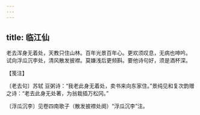 ```yaml
---
---
---
```

title: 临江仙
---







老去浑身无着处，天教只住山林。百年光景百年心。更欢须叹息，无病也呻吟。　试向浮瓜沉李处，清风散发披襟。莫嫌浅后更频斟。要他诗句好，须是酒杯深。





【笺注】


〔老去句〕苏轼 豆粥诗：“我老此身无着处，卖书来向东家住。”景纯见和复次韵赠之诗：“老去此身无处著，为翁栽插万松冈。”

〔浮瓜沉李〕见卷四南歌子（散发披襟处阕）“浮瓜沉李”注。